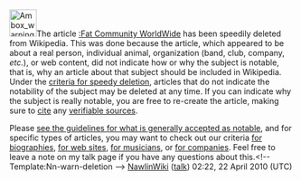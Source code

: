 <article id="27057197" title=User talk:FCW4Life>
	<talkpage id="27057197" title="User talk:FCW4Life">

{{Quote box
 | quote  = You may wish to consider using a Wizard to help you create articles. See the [[Wikipedia:Article wizard2.0|Article Wizard]].'''''
 | source = Thank you.
 | width  = 20%
 | align  = right
}}
[[Image:Ambox warning pn.svg|48px|left]]The article [[:Fat Community WorldWide]] has been speedily deleted from Wikipedia. This was done because the article, which appeared to be about a real person, individual animal, organization (band, club, company, ''etc.''), or web content, did not indicate how or why the subject is notable, that is, why an article about that subject should be included in Wikipedia. Under the [[WP:CSD#Articles|criteria for speedy deletion]], articles that do not indicate the notability of the subject may be deleted at any time. If you can indicate why the subject is really notable, you are free to re-create the article, making sure to [[Wikipedia:Citing sources|cite]] any [[Wikipedia:Verifiability|verifiable sources]].

Please [[Wikipedia:Notability|see the guidelines for what is generally accepted as notable]], and for specific types of articles, you may want to check out our criteria [[Wikipedia:Notability (people)|for biographies]], [[WP:WEB|for web sites]], [[WP:MUSIC|for musicians]], or [[WP:CORP|for companies]]. Feel free to leave a note on my talk page if you have any questions about this.&lt;!-- Template:Nn-warn-deletion --&gt;  [[User:NawlinWiki|NawlinWiki]] ([[User talk:NawlinWiki|talk]]) 02:22, 22 April 2010 (UTC)
	</talkpage>
</article>
